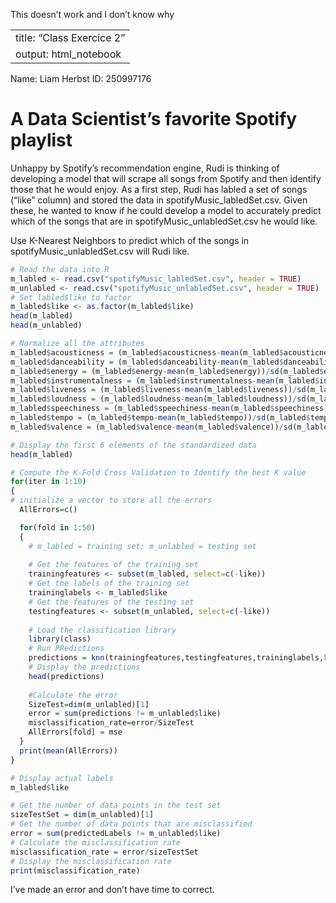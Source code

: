This doesn't work and I don't know why

---
title: "Class Exercice 2"
output: html_notebook
---

Name:  Liam Herbst
ID:  250997176


# A Data Scientist's favorite Spotify playlist

Unhappy by Spotify's recommendation engine, Rudi is thinking of developing a model that will scrape all songs from Spotify and then identify those that he would enjoy. As a first step, Rudi has labled a set of songs ("like" column) and stored the data in spotifyMusic_labledSet.csv. Given these, he wanted to know if he could develop a model to accurately predict which of the songs that are in spotifyMusic_unlabledSet.csv he would like.


Use K-Nearest Neighbors to predict which of the songs in spotifyMusic_unlabledSet.csv will Rudi like. 

```r
# Read the data into R
m_labled <- read.csv("spotifyMusic_labledSet.csv", header = TRUE)
m_unlabled <- read.csv("spotifyMusic_unlabledSet.csv", header = TRUE)
# Set labled$like to factor
m_labled$like <- as.factor(m_labled$like)
head(m_labled)
head(m_unlabled)
```
```r
# Normalize all the attributes
m_labled$acousticness = (m_labled$acousticness-mean(m_labled$acousticness))/sd(m_labled$acousticness)
m_labled$danceability = (m_labled$danceability-mean(m_labled$danceability))/sd(m_labled$danceability)
m_labled$energy = (m_labled$energy-mean(m_labled$energy))/sd(m_labled$energy)
m_labled$instrumentalness = (m_labled$instrumentalness-mean(m_labled$instrumentalness))/sd(m_labled$instrumentalness)
m_labled$liveness = (m_labled$liveness-mean(m_labled$liveness))/sd(m_labled$liveness)
m_labled$loudness = (m_labled$loudness-mean(m_labled$loudness))/sd(m_labled$loudness)
m_labled$speechiness = (m_labled$speechiness-mean(m_labled$speechiness))/sd(m_labled$speechiness)
m_labled$tempo = (m_labled$tempo-mean(m_labled$tempo))/sd(m_labled$tempo)
m_labled$valence = (m_labled$valence-mean(m_labled$valence))/sd(m_labled$valence)

# Display the first 6 elements of the standardized data
head(m_labled)
```
```r
# Compute the K-Fold Cross Validation to Identify the best K value
for(iter in 1:10)
{
# initialize a vector to store all the errors
  AllErrors=c()

  for(fold in 1:50)
  {
    # m_labled = training set; m_unlabled = testing set
    
    # Get the features of the training set
    trainingfeatures <- subset(m_labled, select=c(-like))
    # Get the labels of the training set
    traininglabels <- m_labled$like
    # Get the features of the testing set
    testingfeatures <- subset(m_unlabled, select=c(-like))
    
    # Load the classification library
    library(class)
    # Run PRedictions
    predictions = knn(trainingfeatures,testingfeatures,traininglabels,k=iter)
    # Display the predictions
    head(predictions)
  
    #Calculate the error
    SizeTest=dim(m_unlabled)[1]
    error = sum(predictions != m_unlabled$like)
    misclassification_rate=error/SizeTest
    AllErrors[fold] = mse
  }
  print(mean(AllErrors))
}
```
```r
# Display actual labels
m_labled$like
```

```r
# Get the number of data points in the test set
sizeTestSet = dim(m_unlabled)[1]
# Get the number of data points that are misclassified
error = sum(predictedLabels != m_unlabled$like)
# Calculate the misclassification rate
misclassification_rate = error/sizeTestSet
# Display the misclassification rate
print(misclassification_rate)
```
I've made an error and don't have time to correct. 
